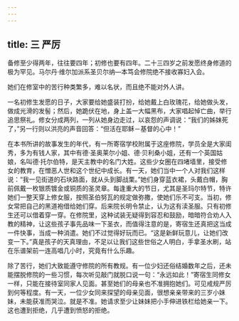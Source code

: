 ```yaml
---
---
---
```

title: 三 严厉
---





备修至少得两年，往往要四年；初修也要有四年。二十三四岁之前发愿终身修道的极为罕见。马尔丹·维尔加派系圣贝尔纳—本笃会修院绝不接收寡妇入会。

她们在修室中的苦行种类繁多，难以名状，而且绝不能对外人讲。

一名初修生发愿的日子，大家要给她盛装打扮，给她戴上白玫瑰花，给她做头发，做成光滑的发髻；然后，她跪伏在地，身上盖一大幅黑布，大家唱起悼亡曲，举行追思祭礼。修女分成两列，一列从她身边走过，以哀怨的声调说：“我们的姊妹死了，”另一行则以洪亮的声音回答：“但活在耶稣－基督的心中！”

在本书所讲的故事发生的年代，有一所寄宿学校附属于这座修院，学员全是大家闺秀，多为有钱人家，其中有德·圣奥莱尔小姐、德·贝利桑小姐，还有一个英国姑娘，名叫德·托尔伯特，是天主教中的名门大姓。这些少女圈在四堵墙里，接受修女的教育，在憎恶人世和这个世纪中成长。有一天，她们当中一个人对我们这样说：“我一见街道的石块路面，就从头到脚战栗。”她们身穿蓝衣裙，头戴白帽，胸前佩戴一枚银质镀金或铜质的圣灵章。每逢重大的节日，尤其是圣玛尔特节，特许她们一整天穿上修女服，按照圣伯努瓦的规定做弥撒，使她们乐不可支。当初，修女常把自己的黑道袍借给她们穿。后来院长明令禁止，认为这有渎圣服。只有初修生还可以借着穿一穿。在修院里，这种试装无疑得到容忍和鼓励，暗暗符合劝人入教的精神，让这些孩子事先品味一下圣衣，而值得注意的是，寄宿生还真把这当成一件快事，当成一种消遣。她们不过觉得好玩而已。“这是新鲜玩意儿，让她们改变一下。”真是孩子的天真理由，不足以让我们这些世俗之人明白，手拿圣水刷，站在乐谱架前一连高唱几小时，究竟有什么乐趣。

除了苦行，她们大致能遵守修院的所有教规。有一位少妇还俗结婚数年之后，还未能摆脱修院的一些习惯，每次听见敲门就脱口说一句：“永远如此！”寄宿生同修女一样，只能在接待室同家人见面。甚至她们的母亲也不准拥抱她们。可见戒规严厉到何等程度。有一天，一位少女同来探望的母亲见面，很想亲亲带来的三岁小妹妹，未能获准而哭泣。就是不准。她请求至少让妹妹把小手伸进铁栏给她亲一下。这也遭到拒绝，几乎遭到愤怒的拒绝。
